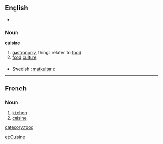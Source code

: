 ==English==
*{{IPA|/kwɪˈziːn/}}
===Noun===
'''cuisine'''
# [[gastronomy]], things related to [[food]]
# [[food]] [[culture]]

===={{trans}}====
* Swedish : [[matkultur]] ''c''

----
==French==
===Noun===
# [[kitchen]]
# [[cuisine#English|cuisine]]

[[category:food]]

[[et:Cuisine]]